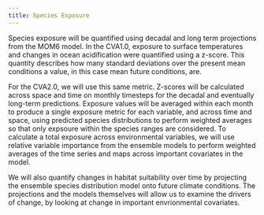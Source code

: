 ```yaml
---
title: Species Exposure
---
```


Species exposure will be quantified using decadal and long term projections from the MOM6 model. In the CVA1.0, exposure to surface temperatures and changes in ocean acidification were quantified using a z-score. This quantity describes how many standard deviations over the present mean conditions a value, in this case mean future conditions, are. 

For the CVA2.0, we will use this same metric. Z-scores will be calculated across space and time on monthly timesteps for the decadal and eventually long-term predictions. Exposure values will be averaged within each month to produce a single exposure metric for each variable, and across time and space, using predicted species distributions to perform weighted averages so that only expsoure within the species ranges are considered. To calculate a total exposure across environmental variables, we will use relative variable importance from the ensemble models to perform weighted averages of the time series and maps across important covariates in the model. 

We will also quantify changes in habitat suitability over time by projecting the ensemble species distribution model onto future climate conditions. The projections and the models themselves will allow us to examine the drivers of change, by looking at change in important envrionmental covariates. 

